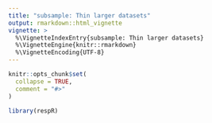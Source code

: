 ```yaml
---
title: "subsample: Thin larger datasets"
output: rmarkdown::html_vignette
vignette: >
  %\VignetteIndexEntry{subsample: Thin larger datasets}
  %\VignetteEngine{knitr::rmarkdown}
  %\VignetteEncoding{UTF-8}
---
```


```r
knitr::opts_chunk$set(
  collapse = TRUE,
  comment = "#>"
)
```

```r
library(respR)
```
